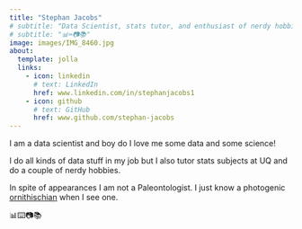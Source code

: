 ```yaml
---
title: "Stephan Jacobs"
# subtitle: "Data Scientist, stats tutor, and enthusiast of nerdy hobbies ⌨️📷📚️️"
# subtitle: "📊⌨️📷📚️️"
image: images/IMG_8460.jpg
about:
  template: jolla
  links:
    - icon: linkedin
      # text: LinkedIn
      href: www.linkedin.com/in/stephanjacobs1
    - icon: github
      # text: GitHub
      href: www.github.com/stephan-jacobs
---
```


I am a data scientist and boy do I love me some data and some science! 

I do all kinds of data stuff in my job but I also tutor stats subjects at UQ and do a couple of nerdy hobbies. 

In spite of appearances I am not a Paleontologist. I just know a photogenic [ornithischian](https://en.wikipedia.org/wiki/Ornithischia) when I see one.

📊⌨️📷📚️